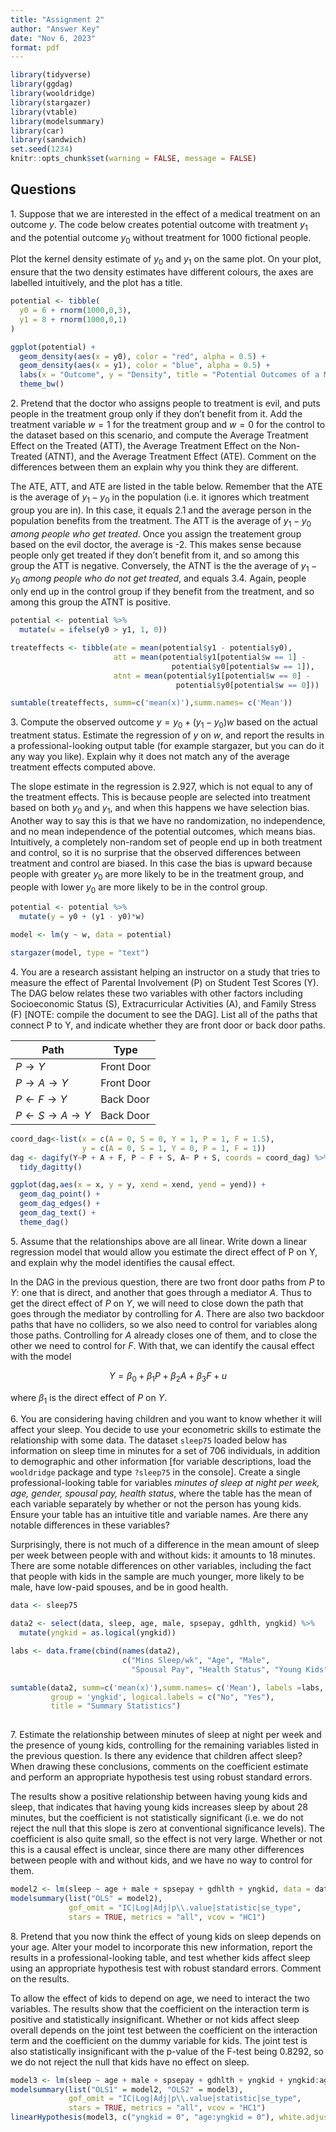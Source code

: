 ```yaml
---
title: "Assignment 2"
author: "Answer Key"
date: "Nov 6, 2023"
format: pdf
---
```


```r
library(tidyverse)
library(ggdag)
library(wooldridge)
library(stargazer)
library(vtable)
library(modelsummary)
library(car)
library(sandwich)
set.seed(1234)
knitr::opts_chunk$set(warning = FALSE, message = FALSE)
```

## Questions

1\. Suppose that we are interested in the effect of a medical treatment on an outcome $y$. The code below creates potential outcome with treatment $y_{1}$ and the potential outcome $y_{0}$ without treatment for 1000 fictional people.

Plot the kernel density estimate of $y_{0}$ and $y_{1}$ on the same plot. On your plot, ensure that the two density estimates have different colours, the axes are labelled intuitively, and the plot has a title.

```r
potential <- tibble(
  y0 = 6 + rnorm(1000,0,3),
  y1 = 8 + rnorm(1000,0,1)
)

ggplot(potential) +
  geom_density(aes(x = y0), color = "red", alpha = 0.5) +
  geom_density(aes(x = y1), color = "blue", alpha = 0.5) +
  labs(x = "Outcome", y = "Density", title = "Potential Outcomes of a Medical Treatment") +
  theme_bw()


```

2\. Pretend that the doctor who assigns people to treatment is evil, and puts people in the treatment group only if they don't benefit from it. Add the treatment variable $w=1$ for the treatment group and $w=0$ for the control to the dataset based on this scenario, and compute the Average Treatment Effect on the Treated (ATT), the Average Treatment Effect on the Non-Treated (ATNT), and the Average Treatment Effect (ATE). Comment on the differences between them an explain why you think they are different.

The ATE, ATT, and ATE are listed in the table below. Remember that the ATE is the average of $y_{1} - y_{0}$ in the population (i.e. it ignores which treatment group you are in). In this case, it equals 2.1 and the average person in the population benefits from the treatment. The ATT is the average of $y_{1} - y_{0}$ *among people who get treated*. Once you assign the treatement group based on the evil doctor, the average is -2. This makes sense because people only get treated if they don't benefit from it, and so among this group the ATT is negative. Conversely, the ATNT is the the average of $y_{1} - y_{0}$ *among people who do not get treated*, and equals 3.4. Again, people only end up in the control group if they benefit from the treatment, and so among this group the ATNT is positive.

```r
potential <- potential %>%
  mutate(w = ifelse(y0 > y1, 1, 0)) 

treateffects <- tibble(ate = mean(potential$y1 - potential$y0),
                       att = mean(potential$y1[potential$w == 1] - 
                                    potential$y0[potential$w == 1]),
                       atnt = mean(potential$y1[potential$w == 0] - 
                                     potential$y0[potential$w == 0]))

sumtable(treateffects, summ=c('mean(x)'),summ.names= c('Mean'))
```

3\. Compute the observed outcome $y = y_{0} + (y_{1} - y_{0})w$ based on the actual treatment status. Estimate the regression of $y$ on $w$, and report the results in a professional-looking output table (for example stargazer, but you can do it any way you like). Explain why it does not match any of the average treatment effects computed above.

The slope estimate in the regression is 2.927, which is not equal to any of the treatment effects. This is because people are selected into treatment based on both $y_{0}$ and $y_{1}$, and when this happens we have selection bias. Another way to say this is that we have no randomization, no independence, and no mean independence of the potential outcomes, which means bias. Intuitively, a completely non-random set of people end up in both treatment and control, so it is no surprise that the observed differences between treatment and control are biased. In this case the bias is upward because people with greater $y_{0}$ are more likely to be in the treatment group, and people with lower $y_{0}$ are more likely to be in the control group. 

```r
potential <- potential %>%
  mutate(y = y0 + (y1 - y0)*w)

model <- lm(y ~ w, data = potential)

stargazer(model, type = "text")

```

4\. You are a research assistant helping an instructor on a study that tries to measure the effect of Parental Involvement (P) on Student Test Scores (Y). The DAG below relates these two variables with other factors including Socioeconomic Status (S), Extracurricular Activities (A), and Family Stress (F) \[NOTE: compile the document to see the DAG\]. List all of the paths that connect P to Y, and indicate whether they are front door or back door paths.

| Path | Type |
|------|------|
| $P \rightarrow Y$     |  Front Door    |
| $P \rightarrow A \rightarrow Y$     | Front Door     |
| $P \leftarrow F \rightarrow Y$      | Back Door     |
| $P \leftarrow S \rightarrow A \rightarrow Y$     | Back Door     |

```r
coord_dag<-list(x = c(A = 0, S = 0, Y = 1, P = 1, F = 1.5), 
                y = c(A = 0, S = 1, Y = 0, P = 1, F = 1))
dag <- dagify(Y~P + A + F, P ~ F + S, A~ P + S, coords = coord_dag) %>% 
  tidy_dagitty() 

ggplot(dag,aes(x = x, y = y, xend = xend, yend = yend)) +
  geom_dag_point() +
  geom_dag_edges() +
  geom_dag_text() +
  theme_dag() 
```




5\. Assume that the relationships above are all linear. Write down a linear regression model that would allow you estimate the direct effect of P on Y, and explain why the model identifies the causal effect.

In the DAG in the previous question, there are two front door paths from $P$ to $Y$: one that is direct, and another that goes through a mediator $A$.  Thus to get the direct effect of $P$ on $Y$, we will need to close down the path that goes through the mediator by controlling for $A$.  There are also two backdoor paths that have no colliders, so we also need to control for variables along those paths.  Controlling for $A$ already closes one of them, and to close the other we need to control for $F$.  With that, we can identify the causal effect with the model

$$Y = \beta_{0} + \beta_{1}P + \beta_{2}A + \beta_{3}F + u$$

where $\beta_{1}$ is the direct effect of $P$ on $Y$.

6\. You are considering having children and you want to know whether it will affect your sleep. You decide to use your econometric skills to estimate the relationship with some data. The dataset `sleep75` loaded below has information on sleep time in minutes for a set of 706 individuals, in addition to demographic and other information \[for variable descriptions, load the `wooldridge` package and type `?sleep75` in the console\]. Create a single professional-looking table for variables *minutes of sleep at night per week, age, gender, spousal pay, health status*, where the table has the mean of each variable separately by whether or not the person has young kids. Ensure your table has an intuitive title and variable names. Are there any notable differences in these variables?

Surprisingly, there is not much of a difference in the mean amount of sleep per week between people with and without kids: it amounts to 18 minutes.  There are some notable differences on other variables, including the fact that people with kids in the sample are much younger, more likely to be male, have low-paid spouses, and be in good health.

```r
data <- sleep75

data2 <- select(data, sleep, age, male, spsepay, gdhlth, yngkid) %>%
  mutate(yngkid = as.logical(yngkid))

labs <- data.frame(cbind(names(data2),  
                         c("Mins Sleep/wk", "Age", "Male", 
                           "Spousal Pay", "Health Status", "Young Kids")))

sumtable(data2, summ=c('mean(x)'),summ.names= c('Mean'), labels =labs,
         group = 'yngkid', logical.labels = c("No", "Yes"), 
         title = "Summary Statistics")
  
```

7\. Estimate the relationship between minutes of sleep at night per week and the presence of young kids, controlling for the remaining variables listed in the previous question. Is there any evidence that children affect sleep? When drawing these conclusions, comments on the coefficient estimate and perform an appropriate hypothesis test using robust standard errors.

The results show a positive relationship between having young kids and sleep, that indicates that having young kids increases sleep by about 28 minutes,  but the coefficient is not statistically significant (i.e. we do not reject the null that this slope is zero at conventional significance levels).  The coefficient is also quite small, so the effect is not very large.  Whether or not this is a causal effect is unclear, since there are many other differences between people with and without kids, and we have no way to control for them.

```r
model2 <- lm(sleep ~ age + male + spsepay + gdhlth + yngkid, data = data)
modelsummary(list("OLS" = model2), 
             gof_omit = "IC|Log|Adj|p\\.value|statistic|se_type",
             stars = TRUE, metrics = "all", vcov = "HC1")

```

8\. Pretend that you now think the effect of young kids on sleep depends on your age. Alter your model to incorporate this new information, report the results in a professional-looking table, and test whether kids affect sleep using an appropriate hypothesis test with robust standard errors. Comment on the results.

To allow the effect of kids to depend on age, we need to interact the two variables.  The results show that the coefficient on the interaction term is positive and statistically insignificant.  Whether or not kids affect sleep overall depends on the joint test between the coefficient on the interaction term and the coefficient on the dummy variable for kids.  The joint test is also statistically insignificant with the p-value of the F-test being 0.8292, so we do not reject the null that kids have no effect on sleep.

```r
model3 <- lm(sleep ~ age + male + spsepay + gdhlth + yngkid + yngkid:age, data = data)
modelsummary(list("OLS1" = model2, "OLS2" = model3), 
             gof_omit = "IC|Log|Adj|p\\.value|statistic|se_type",
             stars = TRUE, metrics = "all", vcov = "HC1")
linearHypothesis(model3, c("yngkid = 0", "age:yngkid = 0"), white.adjust = "hc1")
```



